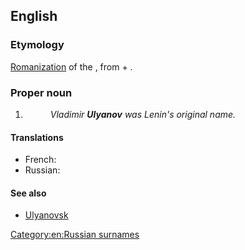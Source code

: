 ==English==

===Etymology===
[[romanization|Romanization]] of the {{etyl|ru|en}} {{term|Ульянов|lang=ru}}, from {{term|Ульян||[[Julian]]|lang=ru}} + {{term|-ов||genitive possessive ending|tr=-ov|lang=ru}}.

===Proper noun===
{{en-proper noun}}

# {{non-gloss definition|A [[transliteration]] of a Russian surname.}}
#: ''Vladimir '''Ulyanov''' was Lenin's original name.''

====Translations====
{{trans-top|surname}}
* French: {{t|fr|Oulianov|m}}
* Russian: {{t+|ru|Ульянов|m|tr=Ul'jánov}}
{{trans-mid}}
{{trans-bottom}}

====See also====
* [[Ulyanovsk]]

[[Category:en:Russian surnames]]